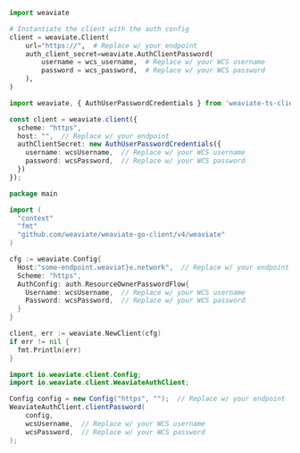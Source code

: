 <!-- Delete these imports if already imported in the file -->

<Tabs groupId="languages">
<TabItem value="py4" label="Python (v4)">
   <FilteredTextBlock
     text={PyCode}
     startMarker="# START ConnectWithOIDC"
     endMarker="# END ConnectWithOIDC"
     language="py"
   />
</TabItem>
<TabItem value="py3" label="Python (v3)">

```python
import weaviate

# Instantiate the client with the auth config
client = weaviate.Client(
    url="https://",  # Replace w/ your endpoint
    auth_client_secret=weaviate.AuthClientPassword(
        username = wcs_username,  # Replace w/ your WCS username
        password = wcs_password,  # Replace w/ your WCS password
    ),
)
```

</TabItem>
<TabItem value="js" label="JavaScript/TypeScript">

```ts
import weaviate, { AuthUserPasswordCredentials } from 'weaviate-ts-client';

const client = weaviate.client({
  scheme: "https",
  host: "",  // Replace w/ your endpoint
  authClientSecret: new AuthUserPasswordCredentials({
    username: wcsUsername,  // Replace w/ your WCS username
    password: wcsPassword,  // Replace w/ your WCS password
  })
});
```

</TabItem>
<TabItem value="go" label="Go">

```go
package main

import (
  "context"
  "fmt"
  "github.com/weaviate/weaviate-go-client/v4/weaviate"
)

cfg := weaviate.Config{
  Host:"some-endpoint.weaviat}e.network",  // Replace w/ your endpoint
  Scheme: "https",
  AuthConfig: auth.ResourceOwnerPasswordFlow{
    Username: wcsUsername,  // Replace w/ your WCS username
    Password: wcsPassword,  // Replace w/ your WCS password
  }
}

client, err := weaviate.NewClient(cfg)
if err != nil {
  fmt.Println(err)
}
```

</TabItem>
<TabItem value="java" label="Java">

```java
import io.weaviate.client.Config;
import io.weaviate.client.WeaviateAuthClient;

Config config = new Config("https", "");  // Replace w/ your endpoint
WeaviateAuthClient.clientPassword(
    config,
    wcsUsername,  // Replace w/ your WCS username
    wcsPassword,  // Replace w/ your WCS password
);
```

</TabItem>
</Tabs>
